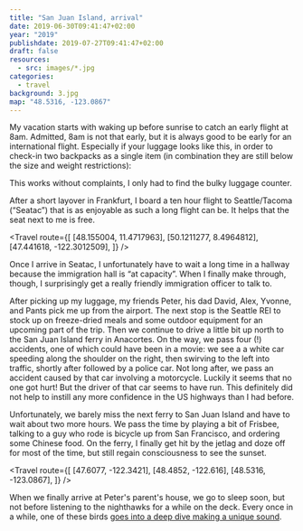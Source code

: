 ```yaml
---
title: "San Juan Island, arrival"
date: 2019-06-30T09:41:47+02:00
year: "2019"
publishdate: 2019-07-27T09:41:47+02:00
draft: false
resources:
  - src: images/*.jpg
categories:
  - travel
background: 3.jpg
map: "48.5316, -123.0867"
---
```


My vacation starts with waking up before sunrise to catch an early flight at
8am. Admitted, 8am is not that early, but it is always good to be early for an
international flight. Especially if your luggage looks like this, in order to
check-in two backpacks as a single item (in combination they are still below
the size and weight restrictions):

<Rimg src="1.jpg" alt="How to check-in two bags as a single bag" />

This works without complaints, I only had to find the bulky luggage counter.

After a short layover in Frankfurt, I board a ten hour flight to Seattle/Tacoma
(“Seatac”) that is as enjoyable as such a long flight can be. It helps that the
seat next to me is free.

<Travel
  route={[
    [48.155004, 11.4717963],
    [50.1211277, 8.4964812],
    [47.441618, -122.3012509],
  ]}
/>

Once I arrive in Seatac, I unfortunately have to wait a long time in a hallway
because the immigration hall is “at capacity”. When I finally make through,
though, I surprisingly get a really friendly immigration officer to talk to.

After picking up my luggage, my friends Peter, his dad David, Alex, Yvonne, and
Pants pick me up from the airport. The next stop is the Seattle REI to stock up
on freeze-dried meals and some outdoor equipment for an upcoming part of the
trip. Then we continue to drive a little bit up north to the San Juan Island
ferry in Anacortes. On the way, we pass four (!) accidents, one of which could
have been in a movie: we see a a white car speeding along the shoulder on the
right, then swirving to the left into traffic, shortly after followed by
a police car. Not long after, we pass an accident caused by that car involving
a motorcycle. Luckily it seems that no one got hurt! But the driver of that car
seems to have run. This definitely did not help to instill any more confidence
in the US highways than I had before.

Unfortunately, we barely miss the next ferry to San Juan Island and have to wait
about two more hours. We pass the time by playing a bit of Frisbee, talking to
a guy who rode is bicycle up from San Francisco, and ordering some Chinese food.
On the ferry, I finally get hit by the jetlag and doze off for most of the time,
but still regain consciousness to see the sunset.

<Gallery>
  <Rimg src="2.jpg" alt="On the ferry ride" />
  <Rimg src="3.jpg" alt="On the ferry ride" />
</Gallery>

<Travel
  route={[
    [47.6077, -122.3421],
    [48.4852, -122.616],
    [48.5316, -123.0867],
  ]}
/>

When we finally arrive at Peter's parent's house, we go to sleep soon, but not
before listening to the nighthawks for a while on the deck. Every once in
a while, one of these birds [goes into a deep dive making a unique
sound](https://youtu.be/E-_CDXH9qhY).

<Nextday />
